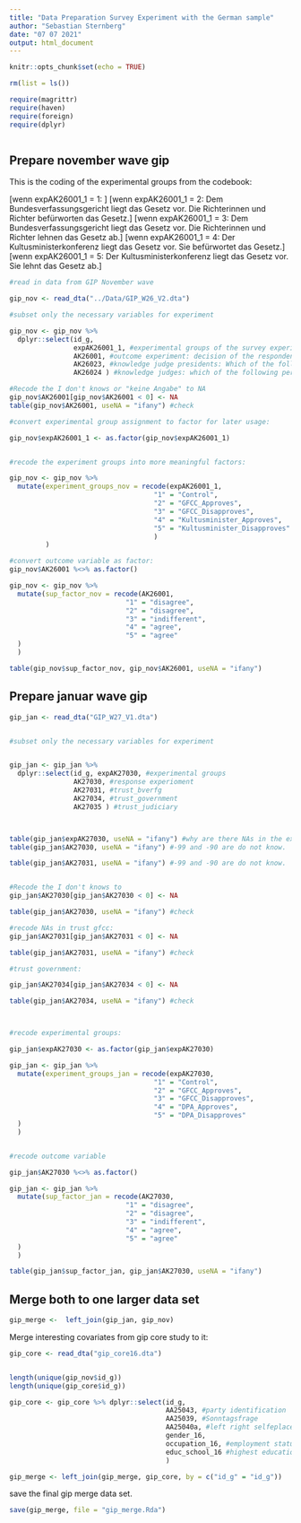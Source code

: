 ```yaml
---
title: "Data Preparation Survey Experiment with the German sample"
author: "Sebastian Sternberg"
date: "07 07 2021"
output: html_document
---
```


```r
knitr::opts_chunk$set(echo = TRUE)
```

```r

rm(list = ls())

require(magrittr)
require(haven)
require(foreign)
require(dplyr)



```

## Prepare november wave gip 

This is the coding of the experimental groups from the codebook:

[wenn expAK26001_1 = 1: ]
[wenn expAK26001_1 = 2: Dem Bundesverfassungsgericht liegt das Gesetz vor. Die Richterinnen und Richter befürworten das Gesetz.]
[wenn expAK26001_1 = 3: Dem Bundesverfassungsgericht liegt das Gesetz vor. Die Richterinnen und Richter lehnen das Gesetz ab.]
[wenn expAK26001_1 = 4: Der Kultusministerkonferenz liegt das Gesetz vor. Sie befürwortet das Gesetz.]
[wenn expAK26001_1 = 5: Der Kultusministerkonferenz liegt das Gesetz vor. Sie lehnt das Gesetz ab.]

```r
#read in data from GIP November wave

gip_nov <- read_dta("../Data/GIP_W26_V2.dta")

#subset only the necessary variables for experiment

gip_nov <- gip_nov %>%
  dplyr::select(id_g, 
                expAK26001_1, #experimental groups of the survey experiment
                AK26001, #outcome experiment: decision of the respondent
                AK26023, #knowledge judge presidents: Which of the following persons is the current GFCC president?
                AK26024 ) #knowledge judges: which of the following persons is judge at the GFCC?

#Recode the I don't knows or "keine Angabe" to NA
gip_nov$AK26001[gip_nov$AK26001 < 0] <- NA
table(gip_nov$AK26001, useNA = "ifany") #check

#convert experimental group assignment to factor for later usage:

gip_nov$expAK26001_1 <- as.factor(gip_nov$expAK26001_1)


#recode the experiment groups into more meaningful factors:

gip_nov <- gip_nov %>%
  mutate(experiment_groups_nov = recode(expAK26001_1, 
                                    "1" = "Control",                          
                                    "2" = "GFCC_Approves",
                                    "3" = "GFCC_Disapproves",
                                    "4" = "Kultusminister_Approves",
                                    "5" = "Kultusminister_Disapproves"
                                    )
         )

#convert outcome variable as factor: 
gip_nov$AK26001 %<>% as.factor() 

gip_nov <- gip_nov %>%
  mutate(sup_factor_nov = recode(AK26001, 
                             "1" = "disagree",                                  
                             "2" = "disagree",
                             "3" = "indifferent",
                             "4" = "agree",
                             "5" = "agree"
  )
  ) 

table(gip_nov$sup_factor_nov, gip_nov$AK26001, useNA = "ifany")

```

## Prepare januar wave gip

```r


gip_jan <- read_dta("GIP_W27_V1.dta")


#subset only the necessary variables for experiment


gip_jan <- gip_jan %>%
  dplyr::select(id_g, expAK27030, #experimental groups
                AK27030, #response experioment
                AK27031, #trust_bverfg
                AK27034, #trust_government
                AK27035 ) #trust_judiciary



table(gip_jan$expAK27030, useNA = "ifany") #why are there NAs in the experimental setup?
table(gip_jan$AK27030, useNA = "ifany") #-99 and -90 are do not know.

table(gip_jan$AK27031, useNA = "ifany") #-99 and -90 are do not know.


#Recode the I don't knows to 
gip_jan$AK27030[gip_jan$AK27030 < 0] <- NA

table(gip_jan$AK27030, useNA = "ifany") #check

#recode NAs in trust gfcc:
gip_jan$AK27031[gip_jan$AK27031 < 0] <- NA

table(gip_jan$AK27031, useNA = "ifany") #check

#trust government:

gip_jan$AK27034[gip_jan$AK27034 < 0] <- NA

table(gip_jan$AK27034, useNA = "ifany") #check



#recode experimental groups:

gip_jan$expAK27030 <- as.factor(gip_jan$expAK27030)

gip_jan <- gip_jan %>%
  mutate(experiment_groups_jan = recode(expAK27030, 
                                    "1" = "Control",                                       
                                    "2" = "GFCC_Approves",
                                    "3" = "GFCC_Disapproves",
                                    "4" = "DPA_Approves",
                                    "5" = "DPA_Disapproves"
  )
  )


#recode outcome variable

gip_jan$AK27030 %<>% as.factor() 

gip_jan <- gip_jan %>%
  mutate(sup_factor_jan = recode(AK27030, 
                             "1" = "disagree",                                  
                             "2" = "disagree",
                             "3" = "indifferent",
                             "4" = "agree",
                             "5" = "agree"
  )
  ) 

table(gip_jan$sup_factor_jan, gip_jan$AK27030, useNA = "ifany")

```


## Merge both to one larger data set

```r

gip_merge <-  left_join(gip_jan, gip_nov)

```

Merge interesting covariates from gip core study to it:

```r

gip_core <- read_dta("gip_core16.dta")


length(unique(gip_nov$id_g))
length(unique(gip_core$id_g))

gip_core <- gip_core %>% dplyr::select(id_g, 
                                       AA25043, #party identification
                                       AA25039, #Sonntagsfrage
                                       AA25040a, #left right selfeplacement, 1 left, 11 right
                                       gender_16, 
                                       occupation_16, #employment status
                                       educ_school_16 #highest education degree
                                       )

gip_merge <- left_join(gip_merge, gip_core, by = c("id_g" = "id_g"))


```

save the final gip merge data set.

```r

save(gip_merge, file = "gip_merge.Rda")

```




